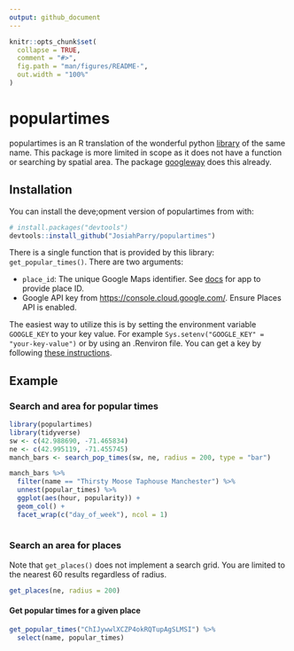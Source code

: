 ```yaml
---
output: github_document
---
```


<!-- README.md is generated from README.Rmd. Please edit that file -->

```r
knitr::opts_chunk$set(
  collapse = TRUE,
  comment = "#>",
  fig.path = "man/figures/README-",
  out.width = "100%"
)
```

# populartimes

<!-- badges: start -->

<!-- badges: end -->

populartimes is an R translation of the wonderful python [library](https://github.com/m-wrzr/populartimes) of the same name. This package is more limited in scope as it does not have a function or searching by spatial area. The package [googleway](https://github.com/SymbolixAU/googleway) does this already.

## Installation

You can install the deve;opment version of populartimes from with:

``` r
# install.packages("devtools")
devtools::install_github("JosiahParry/populartimes")
```

There is a single function that is provided by this library: `get_popular_times()`. There are two arguments:

-   `place_id`: The unique Google Maps identifier. See [docs](https://developers.google.com/maps/documentation/javascript/examples/places-placeid-finder) for app to provide place ID.
-   Google API key from <https://console.cloud.google.com/>. Ensure Places API is enabled.

The easiest way to utilize this is by setting the environment variable `GOOGLE_KEY` to your key value. For example `Sys.setenv("GOOGLE_KEY" = "your-key-value")` or by using an .Renviron file. You can get a key by following [these instructions](https://developers.google.com/places/web-service/get-api-key).

## Example

### Search and area for popular times

```r
library(populartimes)
library(tidyverse)
sw <- c(42.988690, -71.465834)
ne <- c(42.995119, -71.455745)
manch_bars <- search_pop_times(sw, ne, radius = 200, type = "bar")
```

```r
manch_bars %>% 
  filter(name == "Thirsty Moose Taphouse Manchester") %>% 
  unnest(popular_times) %>% 
  ggplot(aes(hour, popularity)) +
  geom_col() + 
  facet_wrap(c("day_of_week"), ncol = 1)
  
```

### Search an area for places

Note that `get_places()` does not implement a search grid. You are limited to the nearest 60 results regardless of radius. 

```r
get_places(ne, radius = 200)
```

#### Get popular times for a given place

```r
get_popular_times("ChIJywwlXCZP4okRQTupAgSLMSI") %>% 
  select(name, popular_times)
```


